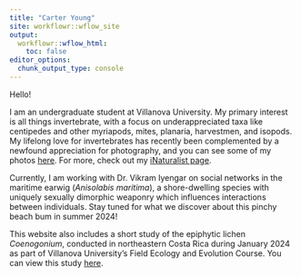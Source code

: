 ```yaml
---
title: "Carter Young"
site: workflowr::wflow_site
output:
  workflowr::wflow_html:
    toc: false
editor_options:
  chunk_output_type: console
---
```


Hello!

I am an undergraduate student at Villanova University. My primary interest is all things invertebrate, with a focus on underappreciated taxa like centipedes and other myriapods, mites, planaria, harvestmen, and isopods. My lifelong love for invertebrates has recently been complemented by a newfound appreciation for photography, and you can see some of my photos [here](worms.html). For more, check out my [iNaturalist page](https://www.inaturalist.org/observations?place_id=any&user_id=thirty_legs&verifiable=any).

Currently, I am working with Dr. Vikram Iyengar on social networks in the maritime earwig (*Anisolabis maritima*), a shore-dwelling species with uniquely sexually dimorphic weaponry which influences interactions between individuals. Stay tuned for what we discover about this pinchy beach bum in summer 2024!

This website also includes a short study of the epiphytic lichen *Coenogonium*, conducted in northeastern Costa Rica during January 2024 as part of Villanova University's Field Ecology and Evolution Course. You can view this study [here](lichenproject.html).


